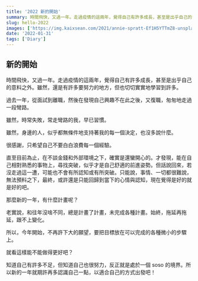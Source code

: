 ```yaml
---
title: '2022 新的開始'
summary: 時間飛快，又過一年。走過疫情的這兩年，覺得自己有許多成長，甚至是出乎自己的意料之外。
slug: hello-2022
images: ['https://img.kaixsean.com/2021/annie-spratt-Ef1H5YTTmZ8-unsplash.jpg']
date: '2022-01-31'
tags: ['Diary']
---
```


## 新的開始

時間飛快，又過一年。走過疫情的這兩年，覺得自己有許多成長，甚至是出乎自己的意料之外。雖然，還是有許多要努力的地方，但也切切實實地學習到許多。

過去一年，從面試到離職，然後在發現自己興趣不在此之後，又復職，匆匆地走過一段彎路。

雖然，時常失敗，常走彎路的我，早已習慣。

雖然，身邊的人，似乎都無條件地支持著我的每一個決定，也沒多說什麼。

很感謝，只希望自己不要白白浪費每一個經驗。

直至目前為止，在不談金錢和外部環境之下，確實是還蠻開心的。才發現，能在自己相對熟悉的事物上，尋找突破，似乎才是自己舒適的前進姿勢。但話說回來，若沒走過這一遭，可能也不會有所認知或有所突破。只能說，事情、一切都很難說，無法預料之下，最終，或許還是只能回歸到當下的心情與認知，現在覺得是好的就是好的吧。

那麼新的一年，有什麼計畫呢？

老實說，和往年沒啥不同，總是計畫了計畫，未完成各種計畫。始終，拖延再拖延，跟不上變化。

所以，今年開始，不再許下大的願望，要把目標放在可以完成的各種微小的步驟上。

就看這樣能不能做得更好吧？

知道自己有許多不足，但知道自己也很努力，反正就是處於一個 soso 的境界。所以新的一年就期許再多認識自己一點，以適合自己的方式出發吧！
